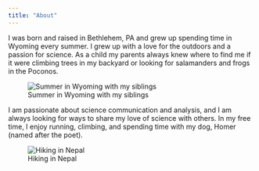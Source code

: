 ```yaml
---
title: "About"
---
```


I was born and raised in Bethlehem, PA and grew up spending time in Wyoming every summer. I grew up with a love for the outdoors and a passion for science. As a child my parents always knew where to find me if it were climbing trees in my backyard or looking for salamanders and frogs in the Poconos.

![Summer in Wyoming with my siblings](RenderedImage.jpeg)

I am passionate about science communication and analysis, and I am always looking for ways to share my love of science with others. In my free time, I enjoy running, climbing, and spending time with my dog, Homer (named after the poet).

![Hiking in Nepal](IMG_0848.jpeg)
